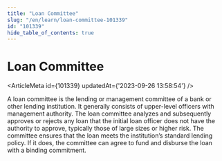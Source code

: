 ```yaml
---
title: "Loan Committee"
slug: "/en/learn/loan-committee-101339"
id: "101339"
hide_table_of_contents: true
---
```



# Loan Committee

<ArticleMeta id={101339} updatedAt={'2023-09-26 13:58:54'} />
<div className='border-solid border-b border-t-0 my-4 border-[var(--ifm-color-gray-300)]' />

A loan committee is the lending or management committee of a bank or other lending institution. It generally consists of upper-level officers with management authority. The loan committee analyzes and subsequently approves or rejects any loan that the initial loan officer does not have the authority to approve, typically those of large sizes or higher risk. The committee ensures that the loan meets the institution’s standard lending policy. If it does, the committee can agree to fund and disburse the loan with a binding commitment.
